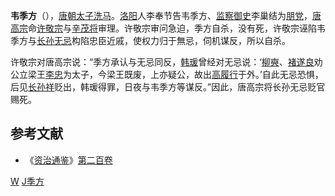 '''韦季方'''（{{bd|?||?||}}），[[唐朝|唐朝]][[太子洗马|太子洗马]]。[[洛阳|洛阳]]人李奉节告韦季方、[[监察御史|监察御史]]李巢结为[[朋党|朋党]]，[[唐高宗|唐高宗]]命[[许敬宗|许敬宗]]与[[辛茂将|辛茂将]]审理。许敬宗审问急迫，季方自杀，没有死，许敬宗诬陷韦季方与[[长孙无忌|长孙无忌]]构陷忠臣近戚，使权力归于無忌，伺机谋反，所以自杀。

许敬宗对唐高宗说：“季方承认与无忌同反，[[韩瑗|韩瑗]]曾经对无忌说：‘[[柳奭|柳奭]]、[[褚遂良|褚遂良]]劝公立梁王[[李忠_(唐朝)|李忠]]为太子，今梁王既废，上亦疑公，故出[[高履行|高履行]]于外。’自此无忌恐惧，后见[[长孙祥|长孙祥]]贬出，韩瑗得罪，日夜与韦季方等谋反。”因此，唐高宗将长孙无忌贬官赐死。

==参考文献==
*《[[资治通鉴|资治通鉴]]》[[s:資治通鑑/卷200|第二百卷]]

[[Category:唐朝政治人物|W]]
[[Category:韦姓|J季方]]